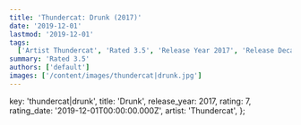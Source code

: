 ```yaml
---
title: 'Thundercat: Drunk (2017)'
date: '2019-12-01'
lastmod: '2019-12-01'
tags:
  ['Artist Thundercat', 'Rated 3.5', 'Release Year 2017', 'Release Decade 2010']
summary: 'Rated 3.5'
authors: ['default']
images: ['/content/images/thundercat|drunk.jpg']
---
```


  key: 'thundercat|drunk',
  title: 'Drunk',
  release_year: 2017,
  rating: 7,
  rating_date: '2019-12-01T00:00:00.000Z',
  artist: 'Thundercat',
};

<MusicRating data={data} />
